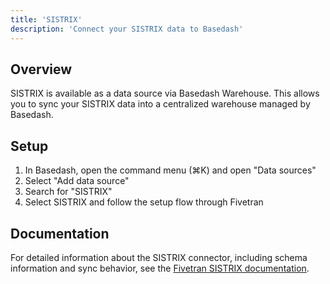 ```yaml
---
title: 'SISTRIX'
description: 'Connect your SISTRIX data to Basedash'
---
```


## Overview

SISTRIX is available as a data source via Basedash Warehouse. This allows you to sync your SISTRIX data into a centralized warehouse managed by Basedash.

## Setup

1. In Basedash, open the command menu (⌘K) and open "Data sources"
2. Select "Add data source"
3. Search for "SISTRIX"
4. Select SISTRIX and follow the setup flow through Fivetran

## Documentation

For detailed information about the SISTRIX connector, including schema information and sync behavior, see the [Fivetran SISTRIX documentation](https://fivetran.com/docs/connectors/applications/sistrix).
